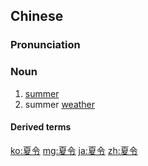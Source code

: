 ==Chinese==
{{zh-forms}}

===Pronunciation===
{{zh-pron
|m=xiàlìng
|c=haa6 ling6
|mn=qz,xm:hā-lêng/tw:hā-lēng/zz:hēe-lēng
|cat=n
}}

===Noun===
{{zh-noun}}

# [[summer]]
# summer [[weather]]

====Derived terms====
{{zh-der|夏令時|夏令營}}

[[ko:夏令]]
[[mg:夏令]]
[[ja:夏令]]
[[zh:夏令]]